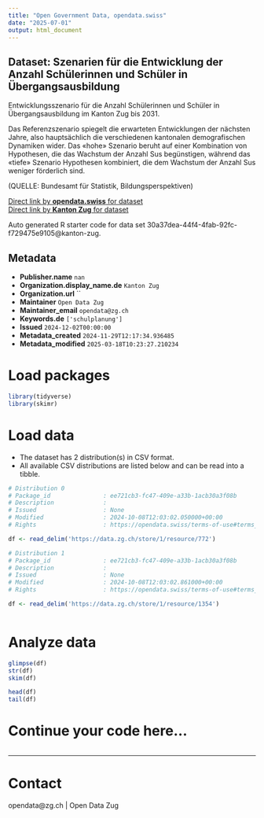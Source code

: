 ```yaml
---
title: "Open Government Data, opendata.swiss"
date: "2025-07-01"
output: html_document
---
```


## Dataset: Szenarien für die Entwicklung der Anzahl Schülerinnen und Schüler in Übergangsausbildung

Entwicklungsszenario für die Anzahl Schülerinnen und Schüler in Übergangsausbildung im Kanton Zug bis 2031.

Das Referenzszenario spiegelt die erwarteten Entwicklungen der nächsten Jahre, also hauptsächlich die verschiedenen kantonalen demografischen Dynamiken wider. Das «hohe» Szenario beruht auf einer Kombination von Hypothesen, die das Wachstum der Anzahl Sus begünstigen, während das «tiefe» Szenario Hypothesen kombiniert, die dem Wachstum der Anzahl Sus weniger förderlich sind.

(QUELLE: Bundesamt für Statistik, Bildungsperspektiven)

[Direct link by **opendata.swiss** for dataset](https://opendata.swiss/de/dataset/szenarien-fur-die-entwicklung-der-anzahl-schulerinnen-und-schuler-in-ubergangsausbildung)<br>
[Direct link by **Kanton Zug** for dataset](https://www.zg.ch/behoerden/gesundheitsdirektion/statistikfachstelle/themen/bildung/8-bildungsszenarien)

Auto generated R starter code for data set 30a37dea-44f4-4fab-92fc-f729475e9105@kanton-zug.

## Metadata

- **Publisher.name** `nan`
- **Organization.display_name.de** `Kanton Zug`
- **Organization.url** ``
- **Maintainer** `Open Data Zug`
- **Maintainer_email** `opendata@zg.ch`
- **Keywords.de** `['schulplanung']`
- **Issued** `2024-12-02T00:00:00`
- **Metadata_created** `2024-11-29T12:17:34.936485`
- **Metadata_modified** `2025-03-18T10:23:27.210234`


# Load packages

```r

library(tidyverse)
library(skimr)

```

# Load data

-   The dataset has 2 distribution(s) in CSV format.
-   All available CSV distributions are listed below and can be read into a tibble.

```r

# Distribution 0
# Package_id               : ee721cb3-fc47-409e-a33b-1acb30a3f08b
# Description              : 
# Issued                   : None
# Modified                 : 2024-10-08T12:03:02.050000+00:00
# Rights                   : https://opendata.swiss/terms-of-use#terms_open

df <- read_delim('https://data.zg.ch/store/1/resource/772')

# Distribution 1
# Package_id               : ee721cb3-fc47-409e-a33b-1acb30a3f08b
# Description              : 
# Issued                   : None
# Modified                 : 2024-10-08T12:03:02.861000+00:00
# Rights                   : https://opendata.swiss/terms-of-use#terms_by

df <- read_delim('https://data.zg.ch/store/1/resource/1354')



```

# Analyze data

```r

glimpse(df)
str(df)
skim(df)

head(df)
tail(df)

```

# Continue your code here...

```r

```

------------------------------------------------------------------------

# Contact

opendata@zg.ch | Open Data Zug
